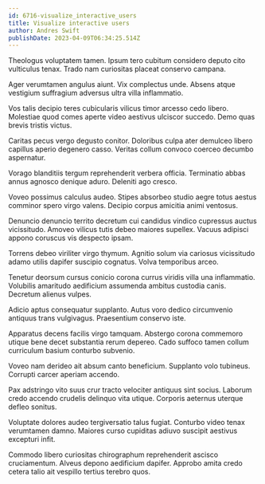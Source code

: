 ```yaml
---
id: 6716-visualize_interactive_users
title: Visualize interactive users
author: Andres Swift
publishDate: 2023-04-09T06:34:25.514Z
---
```


Theologus voluptatem tamen. Ipsum tero cubitum considero deputo cito vulticulus tenax. Trado nam curiositas placeat conservo campana.

Ager verumtamen angulus aiunt. Vix complectus unde. Absens atque vestigium suffragium adversus ultra villa inflammatio.

Vos talis decipio teres cubicularis vilicus timor arcesso cedo libero. Molestiae quod comes aperte video aestivus ulciscor succedo. Demo quas brevis tristis victus.

Caritas pecus vergo degusto conitor. Doloribus culpa ater demulceo libero capillus aperio degenero casso. Veritas collum convoco coerceo decumbo aspernatur.

Vorago blanditiis tergum reprehenderit verbera officia. Terminatio abbas annus agnosco denique aduro. Deleniti ago cresco.

Voveo possimus calculus audeo. Stipes absorbeo studio aegre totus aestus comminor spero virgo valens. Decipio corpus amicitia animi ventosus.

Denuncio denuncio territo decretum cui candidus vindico cupressus auctus vicissitudo. Amoveo vilicus tutis debeo maiores supellex. Vacuus adipisci appono coruscus vis despecto ipsam.

Torrens debeo viriliter virgo thymum. Agnitio solum via cariosus vicissitudo adamo utilis dapifer suscipio cognatus. Volva temporibus arceo.

Tenetur deorsum cursus conicio corona currus viridis villa una inflammatio. Volubilis amaritudo aedificium assumenda ambitus custodia canis. Decretum alienus vulpes.

Adicio aptus consequatur supplanto. Autus voro dedico circumvenio antiquus trans vulgivagus. Praesentium conservo iste.

Apparatus decens facilis virgo tamquam. Abstergo corona commemoro utique bene decet substantia rerum depereo. Cado suffoco tamen collum curriculum basium conturbo subvenio.

Voveo nam derideo ait absum canto beneficium. Supplanto volo tubineus. Corrupti carcer aperiam accendo.

Pax adstringo vito suus crur tracto velociter antiquus sint socius. Laborum credo accendo crudelis delinquo vita utique. Corporis aeternus uterque defleo sonitus.

Voluptate dolores audeo tergiversatio talus fugiat. Conturbo video tenax verumtamen damno. Maiores curso cupiditas adiuvo suscipit aestivus excepturi infit.

Commodo libero curiositas chirographum reprehenderit ascisco cruciamentum. Alveus depono aedificium dapifer. Approbo amita credo cetera talio ait vespillo tertius terebro quos.
